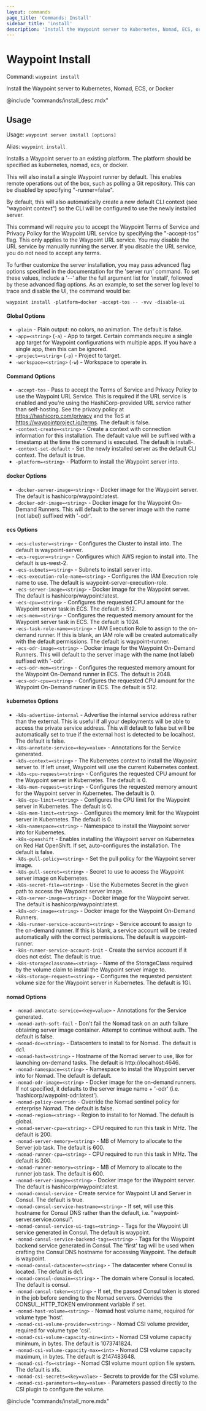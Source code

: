 ```yaml
---
layout: commands
page_title: 'Commands: Install'
sidebar_title: 'install'
description: 'Install the Waypoint server to Kubernetes, Nomad, ECS, or Docker'
---
```


# Waypoint Install

Command: `waypoint install`

Install the Waypoint server to Kubernetes, Nomad, ECS, or Docker

@include "commands/install_desc.mdx"

## Usage

Usage: `waypoint server install [options]`

Alias: `waypoint install`

Installs a Waypoint server to an existing platform. The platform should be
specified as kubernetes, nomad, ecs, or docker.

This will also install a single Waypoint runner by default. This enables
remote operations out of the box, such as polling a Git repository. This can
be disabled by specifying "-runner=false".

By default, this will also automatically create a new default CLI context
(see "waypoint context") so the CLI will be configured to use the newly
installed server.

This command will require you to accept the Waypoint Terms of Service
and Privacy Policy for the Waypoint URL service by specifying the "-accept-tos"
flag. This only applies to the Waypoint URL service. You may disable the
URL service by manually running the server. If you disable the URL service,
you do not need to accept any terms.

To further customize the server installation, you may pass advanced flag options
specified in the documentation for the 'server run' command. To set these values,
include a '--' after the full argument list for 'install', followed by these
advanced flag options. As an example, to set the server log level to trace
and disable the UI, the command would be:

    waypoint install -platform=docker -accept-tos -- -vvv -disable-ui

#### Global Options

- `-plain` - Plain output: no colors, no animation. The default is false.
- `-app=<string>` (`-a`) - App to target. Certain commands require a single app target for Waypoint configurations with multiple apps. If you have a single app, then this can be ignored.
- `-project=<string>` (`-p`) - Project to target.
- `-workspace=<string>` (`-w`) - Workspace to operate in.

#### Command Options

- `-accept-tos` - Pass to accept the Terms of Service and Privacy Policy to use the Waypoint URL Service. This is required if the URL service is enabled and you're using the HashiCorp-provided URL service rather than self-hosting. See the privacy policy at https://hashicorp.com/privacy and the ToS at https://waypointproject.io/terms. The default is false.
- `-context-create=<string>` - Create a context with connection information for this installation. The default value will be suffixed with a timestamp at the time the command is executed. The default is install-<timestamp>.
- `-context-set-default` - Set the newly installed server as the default CLI context. The default is true.
- `-platform=<string>` - Platform to install the Waypoint server into.

#### docker Options

- `-docker-server-image=<string>` - Docker image for the Waypoint server. The default is hashicorp/waypoint:latest.
- `-docker-odr-image=<string>` - Docker image for the Waypoint On-Demand Runners. This will default to the server image with the name (not label) suffixed with '-odr'.

#### ecs Options

- `-ecs-cluster=<string>` - Configures the Cluster to install into. The default is waypoint-server.
- `-ecs-region=<string>` - Configures which AWS region to install into. The default is us-west-2.
- `-ecs-subnets=<string>` - Subnets to install server into.
- `-ecs-execution-role-name=<string>` - Configures the IAM Execution role name to use. The default is waypoint-server-execution-role.
- `-ecs-server-image=<string>` - Docker image for the Waypoint server. The default is hashicorp/waypoint:latest.
- `-ecs-cpu=<string>` - Configures the requested CPU amount for the Waypoint server task in ECS. The default is 512.
- `-ecs-mem=<string>` - Configures the requested memory amount for the Waypoint server task in ECS. The default is 1024.
- `-ecs-task-role-name=<string>` - IAM Execution Role to assign to the on-demand runner. If this is blank, an IAM role will be created automatically with the default permissions. The default is waypoint-runner.
- `-ecs-odr-image=<string>` - Docker image for the Waypoint On-Demand Runners. This will default to the server image with the name (not label) suffixed with '-odr'.
- `-ecs-odr-mem=<string>` - Configures the requested memory amount for the Waypoint On-Demand runner in ECS. The default is 2048.
- `-ecs-odr-cpu=<string>` - Configures the requested CPU amount for the Waypoint On-Demand runner in ECS. The default is 512.

#### kubernetes Options

- `-k8s-advertise-internal` - Advertise the internal service address rather than the external. This is useful if all your deployments will be able to access the private service address. This will default to false but will be automatically set to true if the external host is detected to be localhost. The default is false.
- `-k8s-annotate-service=<key=value>` - Annotations for the Service generated.
- `-k8s-context=<string>` - The Kubernetes context to install the Waypoint server to. If left unset, Waypoint will use the current Kubernetes context.
- `-k8s-cpu-request=<string>` - Configures the requested CPU amount for the Waypoint server in Kubernetes. The default is 0.
- `-k8s-mem-request=<string>` - Configures the requested memory amount for the Waypoint server in Kubernetes. The default is 0.
- `-k8s-cpu-limit=<string>` - Configures the CPU limit for the Waypoint server in Kubernetes. The default is 0.
- `-k8s-mem-limit=<string>` - Configures the memory limit for the Waypoint server in Kubernetes. The default is 0.
- `-k8s-namespace=<string>` - Namespace to install the Waypoint server into for Kubernetes.
- `-k8s-openshift` - Enables installing the Waypoint server on Kubernetes on Red Hat OpenShift. If set, auto-configures the installation. The default is false.
- `-k8s-pull-policy=<string>` - Set the pull policy for the Waypoint server image.
- `-k8s-pull-secret=<string>` - Secret to use to access the Waypoint server image on Kubernetes.
- `-k8s-secret-file=<string>` - Use the Kubernetes Secret in the given path to access the Waypoint server image.
- `-k8s-server-image=<string>` - Docker image for the Waypoint server. The default is hashicorp/waypoint:latest.
- `-k8s-odr-image=<string>` - Docker image for the Waypoint On-Demand Runners.
- `-k8s-runner-service-account=<string>` - Service account to assign to the on-demand runner. If this is blank, a service account will be created automatically with the correct permissions. The default is waypoint-runner.
- `-k8s-runner-service-account-init` - Create the service account if it does not exist. The default is true.
- `-k8s-storageclassname=<string>` - Name of the StorageClass required by the volume claim to install the Waypoint server image to.
- `-k8s-storage-request=<string>` - Configures the requested persistent volume size for the Waypoint server in Kubernetes. The default is 1Gi.

#### nomad Options

- `-nomad-annotate-service=<key=value>` - Annotations for the Service generated.
- `-nomad-auth-soft-fail` - Don't fail the Nomad task on an auth failure obtaining server image container. Attempt to continue without auth. The default is false.
- `-nomad-dc=<string>` - Datacenters to install to for Nomad. The default is dc1.
- `-nomad-host=<string>` - Hostname of the Nomad server to use, like for launching on-demand tasks. The default is http://localhost:4646.
- `-nomad-namespace=<string>` - Namespace to install the Waypoint server into for Nomad. The default is default.
- `-nomad-odr-image=<string>` - Docker image for the on-demand runners. If not specified, it defaults to the server image name + '-odr' (i.e. 'hashicorp/waypoint-odr:latest').
- `-nomad-policy-override` - Override the Nomad sentinel policy for enterprise Nomad. The default is false.
- `-nomad-region=<string>` - Region to install to for Nomad. The default is global.
- `-nomad-server-cpu=<string>` - CPU required to run this task in MHz. The default is 200.
- `-nomad-server-memory=<string>` - MB of Memory to allocate to the Server job task. The default is 600.
- `-nomad-runner-cpu=<string>` - CPU required to run this task in MHz. The default is 200.
- `-nomad-runner-memory=<string>` - MB of Memory to allocate to the runner job task. The default is 600.
- `-nomad-server-image=<string>` - Docker image for the Waypoint server. The default is hashicorp/waypoint:latest.
- `-nomad-consul-service` - Create service for Waypoint UI and Server in Consul. The default is true.
- `-nomad-consul-service-hostname=<string>` - If set, will use this hostname for Consul DNS rather than the default, i.e. "waypoint-server.service.consul".
- `-nomad-consul-service-ui-tags=<string>` - Tags for the Waypoint UI service generated in Consul. The default is waypoint.
- `-nomad-consul-service-backend-tags=<string>` - Tags for the Waypoint backend service generated in Consul. The 'first' tag will be used when crafting the Consul DNS hostname for accessing Waypoint. The default is waypoint.
- `-nomad-consul-datacenter=<string>` - The datacenter where Consul is located. The default is dc1.
- `-nomad-consul-domain=<string>` - The domain where Consul is located. The default is consul.
- `-nomad-consul-token=<string>` - If set, the passed Consul token is stored in the job before sending to the Nomad servers. Overrides the CONSUL_HTTP_TOKEN environment variable if set.
- `-nomad-host-volume=<string>` - Nomad host volume name, required for volume type 'host'.
- `-nomad-csi-volume-provider=<string>` - Nomad CSI volume provider, required for volume type 'csi'.
- `-nomad-csi-volume-capacity-min=<int>` - Nomad CSI volume capacity minimum, in bytes. The default is 1073741824.
- `-nomad-csi-volume-capacity-max=<int>` - Nomad CSI volume capacity maximum, in bytes. The default is 2147483648.
- `-nomad-csi-fs=<string>` - Nomad CSI volume mount option file system. The default is xfs.
- `-nomad-csi-secrets=<key=value>` - Secrets to provide for the CSI volume.
- `-nomad-csi-parameters=<key=value>` - Parameters passed directly to the CSI plugin to configure the volume.

@include "commands/install_more.mdx"
